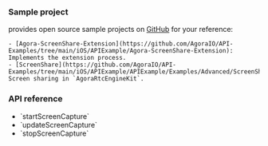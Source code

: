 <PlatformWrapper platform="ios">

### Sample project

<Vg k="COMPANY" /> provides open source sample projects on [GitHub](https://github.com/AgoraIO/API-Examples) for your reference:

    - [Agora-ScreenShare-Extension](https://github.com/AgoraIO/API-Examples/tree/main/iOS/APIExample/Agora-ScreenShare-Extension): Implements the extension process.
    - [ScreenShare](https://github.com/AgoraIO/API-Examples/tree/main/iOS/APIExample/APIExample/Examples/Advanced/ScreenShare): Screen sharing in `AgoraRtcEngineKit`.

### API reference

- <Link to="{{Global.API_REF_IOS_ROOT}}/agorartckit/agorartcenginekit/startscreencapture(_:)">`startScreenCapture`</Link>
- <Link to="{{Global.API_REF_IOS_ROOT}}/agorartckit/agorartcenginekit/updatescreencapture(_:)">`updateScreenCapture`</Link>
- <Link to="{{Global.API_REF_IOS_ROOT}}/agorartckit/agorartcenginekit/stopscreencapture()">`stopScreenCapture`</Link>

</PlatformWrapper>